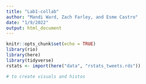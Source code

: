 ---
title: "Lab1-collab"
author: "Mandi Ward, Zach Farley, and Esme Castro"
date: "1/9/2022"
output: html_document
---

```{r setup, include=FALSE}
knitr::opts_chunk$set(echo = TRUE)
library(rio)
library(here)
library(tidyverse)
rstats <- import(here("data", "rstats_tweets.rds"))
```

```{r, data-exploring}
# to create visuals and histos
```


